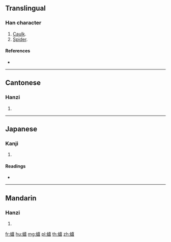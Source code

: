 {{character info/new}}
==Translingual==

===Han character===
{{Han char|rn=142|rad=虫|as=12|sn=18|four=54161|canj=LIGRR}}

# [[caulk|Caulk]].
# [[spider|Spider]].

====References====
* {{Han ref|kx=1097.100|dkj=33595|dj=1561.330|hdz=42889.110|uh=87E2|ud=34786|bh=F0BD|bd=61629}}

----

==Cantonese==

===Hanzi===
{{yue-hanzi|jyut=|y=hei2}}

# {{defn|lang=yue|sort=虫12}}

----

==Japanese==

===Kanji===
{{ja-kanji|grade=|rs=虫12}}

# {{defn|lang=ja|sort=虫12}}

====Readings====
* {{ja-readings|on=[[き]] (ki)|kun=|nanori=}}

----

==Mandarin==

===Hanzi===
{{cmn-hanzi|pin=[[xǐ]] ([[xi3]])|wg=hsi<sup>3</sup>}}

# {{defn|lang=cmn|sort=虫12}}

[[fr:蟢]]
[[hu:蟢]]
[[mg:蟢]]
[[pl:蟢]]
[[th:蟢]]
[[zh:蟢]]